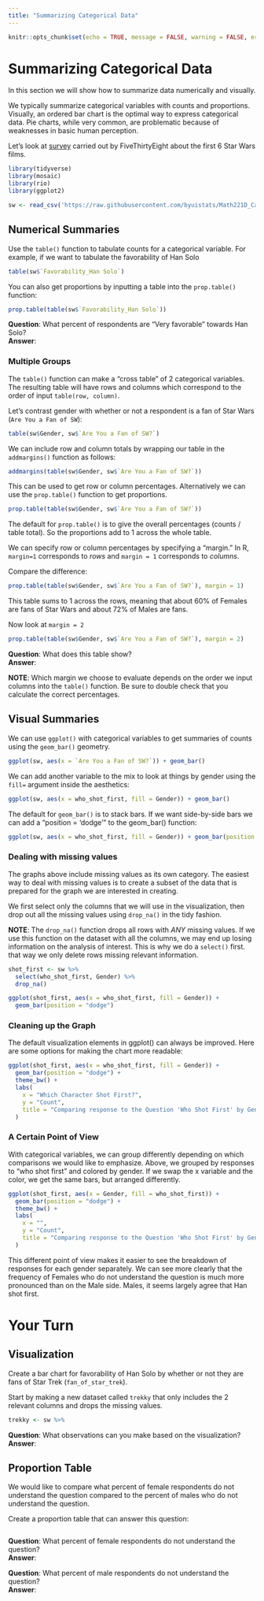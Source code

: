 ```yaml
---
title: "Summarizing Categorical Data"
---
```

```r
knitr::opts_chunk$set(echo = TRUE, message = FALSE, warning = FALSE, error = TRUE)
```

# Summarizing Categorical Data

In this section we will show how to summarize data numerically and visually.  

We typically summarize categorical variables with counts and proportions.  Visually, an ordered bar chart is the optimal way to express categorical data.  Pie charts, while very common, are problematic because of weaknesses in basic human perception. 

Let's look at [survey](https://fivethirtyeight.com/features/americas-favorite-star-wars-movies-and-least-favorite-characters/) carried out by FiveThirtyEight about the first 6 Star Wars films.  

```r
library(tidyverse)
library(mosaic)
library(rio)
library(ggplot2)

sw <- read_csv('https://raw.githubusercontent.com/byuistats/Math221D_Cannon/master/Data/StarWarsData_clean.csv')


```

## Numerical Summaries

Use the `table()` function to tabulate counts for a categorical variable.  For example, if we want to tabulate the favorability of Han Solo


```r

table(sw$`Favorability_Han Solo`)

```

You can also get proportions by inputting a table into the `prop.table()` function:

```r
prop.table(table(sw$`Favorability_Han Solo`))

```

__Question__:  What percent of respondents are "Very favorable" towards Han Solo?  
__Answer__:  



### Multiple Groups

The `table()` function can make a "cross table" of 2 categorical variables.  The resulting table will have rows and columns which correspond to the order of input `table(row, column)`.

Let's contrast gender with whether or not a respondent is a fan of Star Wars (`Are You a Fan of SW`):  

```r

table(sw$Gender, sw$`Are You a Fan of SW?`)

```

We can include row and column totals by wrapping our table in the `addmargins()` function as follows:

```r

addmargins(table(sw$Gender, sw$`Are You a Fan of SW?`))

```

This can be used to get row or column percentages.  Alternatively we can use the `prop.table()` function to get proportions.  

```r
prop.table(table(sw$Gender, sw$`Are You a Fan of SW?`))
```

The default for `prop.table()` is to give the overall percentages (counts / table total).  So the proportions add to 1 across the whole table.    

We can specify row or column percentages by specifying a "margin."  In R, `margin=1` corresponds to *rows* and `margin = 1` corresponds to *columns*.  

Compare the difference:  

```r
prop.table(table(sw$Gender, sw$`Are You a Fan of SW?`), margin = 1)
```

This table sums to 1 across the rows, meaning that about 60% of Females are fans of Star Wars and about 72% of Males are fans.

Now look at `margin = 2`

```r
prop.table(table(sw$Gender, sw$`Are You a Fan of SW?`), margin = 2)
```

__Question__:  What does this table show?  
__Answer__:  


__NOTE__:  Which margin we choose to evaluate depends on the order we input columns into the `table()` function.  Be sure to double check that you calculate the correct percentages.  


## Visual Summaries

We can use `ggplot()` with categorical variables to get summaries of counts using the `geom_bar()` geometry.  

```r

ggplot(sw, aes(x = `Are You a Fan of SW?`)) + geom_bar()

```

We can add another variable to the mix to look at things by gender using the `fill=` argument inside the aesthetics:

```r

ggplot(sw, aes(x = who_shot_first, fill = Gender)) + geom_bar()

```

The default for `geom_bar()` is to stack bars.  If we want side-by-side bars we can add a "position = 'dodge'" to the geom_bar() function:

```r

ggplot(sw, aes(x = who_shot_first, fill = Gender)) + geom_bar(position = "dodge")

```



### Dealing with missing values

The graphs above include missing values as its own category.  The easiest way to deal with missing values is to create a subset of the data that is prepared for the graph we are interested in creating. 

We first select only the columns that we will use in the visualization, then drop out all the missing values using `drop_na()` in the tidy fashion.  

__NOTE__: The `drop_na()` function drops all rows with *ANY* missing values.  If we use this function on the dataset with all the columns, we may end up losing information on the analysis of interest.  This is why we do a `select()` first.  that way we only delete rows missing relevant information.    

```r

shot_first <- sw %>%
  select(who_shot_first, Gender) %>%
  drop_na()

ggplot(shot_first, aes(x = who_shot_first, fill = Gender)) + 
  geom_bar(position = "dodge")

```

### Cleaning up the Graph

The default visualization elements in ggplot() can always be improved.  Here are some options for making the chart more readable:


```r

ggplot(shot_first, aes(x = who_shot_first, fill = Gender)) + 
  geom_bar(position = "dodge") +
  theme_bw() +
  labs(
    x = "Which Character Shot First?",
    y = "Count",
    title = "Comparing response to the Question 'Who Shot First' by Gender" 
  )

```

### A Certain Point of View

With categorical variables, we can group differently depending on which comparisons we would like to emphasize.  Above, we grouped by responses to "who shot first" and colored by gender.  If we swap the x variable and the color, we get the same bars, but arranged differently.  

```r

ggplot(shot_first, aes(x = Gender, fill = who_shot_first)) + 
  geom_bar(position = "dodge") +
  theme_bw() +
  labs(
    x = "",
    y = "Count",
    title = "Comparing response to the Question 'Who Shot First' by Gender" 
  )

```

This different point of view makes it easier to see the breakdown of responses for each gender separately.  We can see more clearly that the frequency of Females who do not understand the question is much more pronounced than on the Male side.  Males, it seems largely agree that Han shot first.

# Your Turn

## Visualization  

Create a bar chart for favorability of Han Solo by whether or not they are fans of Star Trek (`fan_of_star_trek`).

Start by making a new dataset called `trekky` that only includes the 2 relevant columns and drops the missing values.

```r

trekky <- sw %>%

```

__Question__: What observations can you make based on the visualization?  
__Answer__:  


## Proportion Table

We would like to compare what percent of female respondents do not understand the question compared to the percent of males who do not understand the question.  

Create a proportion table that can answer this question:

```r

```

__Question__:  What percent of female respondents do not understand the question?  
__Answer__:  

__Question__:  What percent of male respondents do not understand the question?  
__Answer__:  


